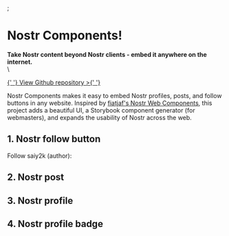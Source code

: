 
<Meta title="Nostr Components" />;

# Nostr Components!

**Take Nostr content beyond Nostr clients - embed it anywhere on the internet.**
\
\

<a href="https://github.com/saiy2k/nostr-components">
  {' '}
  View Github repository &gt;{' '}
</a>

Nostr Components makes it easy to embed Nostr profiles, posts, and follow buttons in any website. Inspired by <a href="https://unpkg.com/nostr-web-components@0.0.6/demo.html">fiatjaf's Nostr Web Components</a>, this project adds a beautiful UI, a Storybook component generator (for webmasters), and expands the usability of Nostr across the web.

## 1. Nostr follow button

Follow saiy2k (author):
<nostr-follow-button nip05="saiy2k@iris.to"></nostr-follow-button>

## 2. Nostr post

<nostr-post id="note1trkwajmyzqvagxd7052z9dntfeq3yqm0myvnk457tnzpatrlfflq8jzdsn" show-stats="true"></nostr-post>

## 3. Nostr profile

<nostr-profile npub="npub1gcxzte5zlkncx26j68ez60fzkvtkm9e0vrwdcvsjakxf9mu9qewqlfnj5z"></nostr-profile>

## 4. Nostr profile badge

<nostr-profile-badge nip05="pablof7z@primal.net" show-npub="true"></nostr-profile-badge>
